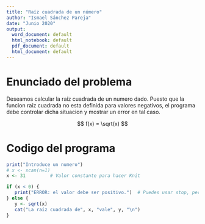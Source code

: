 ```yaml
---
title: "Raíz cuadrada de un número"
author: "Ismael Sánchez Pareja"
date: "Junio 2020"
output:
  word_document: default
  html_notebook: default
  pdf_document: default
  html_document: default
---
```


# Enunciado del problema
Deseamos calcular la raíz cuadrada de un numero dado. Puesto que la funcion raíz cuadrada no esta definida para valores negativos, el programa debe controlar dicha situacion y mostrar un error en tal caso.

$$ f(x) = \sqrt(x) $$

# Codigo del programa
```r
print("Introduce un numero")
# x <- scan(n=1)
x <- 31         # Valor constante para hacer Knit

if (x < 0) {
   print("ERROR: el valor debe ser positivo.")  # Puedes usar stop, pero no va a generar el Knit
} else {
   y <- sqrt(x)
   cat("La raíz cuadrada de", x, "vale", y, "\n")
}
```
